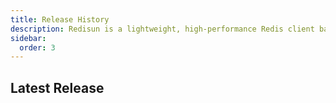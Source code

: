 ```yaml
---
title: Release History
description: Redisun is a lightweight, high-performance Redis client based on smart-socket, designed for the Java platform.
sidebar:
  order: 3
---
```



## Latest Release

<LinkCard
    title="Redisun 1.1.0: The Evolution of a Lightweight, High-Performance Redis Client"
    href="https://mp.weixin.qq.com/s/CaF6xhotHtIJ0Nxr5A4_Ow"
    target="_blank"
    description="2025-10-31<br/>Comprehensive upgrades across four dimensions: performance, functionality, quality, and documentation ✨"
/>

<LinkCard
    title="Redisun 1.0.0 Officially Released -- Contributing to Domestic Open Source"
    href="https://mp.weixin.qq.com/s/8sS5GVrApg3viaPX5P69_Q"
    target="_blank"
    description="2025-10-25<br/>This is a lightweight Redis client based on <b>smart-socket</b>, designed for the Java platform, using the Apache License, Version 2.0 license. ✨"
/>
